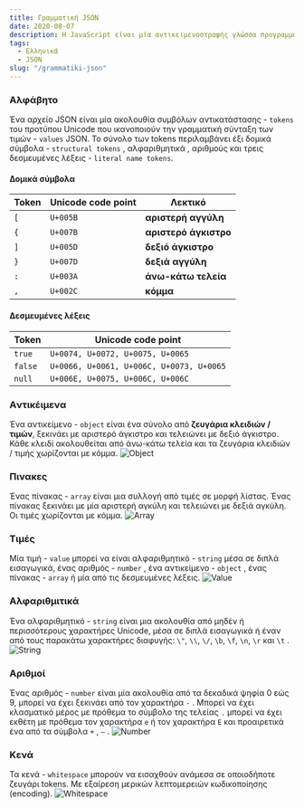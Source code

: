 ```yaml
---
title: Γραμματική JSON
date: 2020-08-07
description: Η JavaScript είναι μία αντικειμενοστραφής γλώσσα προγραμματισμού με κύρια χρήση την εκτέλεση σεναρίων σε ιστοσελίδες.
tags: 
  - Ελληνικά 
  - JSON
slug: "/grammatiki-json"
---
```


### Αλφάβητο 

Ένα αρχείο JSON είναι μία ακολουθία συμβόλων αντικατάστασης - `tokens`  του προτύπου 
Unicode που ικανοποιούν την γραμματική σύνταξη των τιμών - `values` JSON. Το σύνολο των 
tokens περιλαμβάνει έξι δομικά σύμβολα - `structural tokens` , αλφαριθμητικά , αριθμούς και τρεις 
δεσμευμένες λέξεις - `literal name tokens`.

#### Δομικά σύμβολα
|Token | Unicode code point | Λεκτικό|
|--- | --- | ---
|`[` | `U+005B` | **αριστερή αγγύλη**|
|`{` | `U+007B` | **αριστερό άγκιστρο**|
|`]` | `U+005D` | **δεξιό άγκιστρο**|
|`}` | `U+007D` | **δεξιά αγγύλη**|
|`:` | `U+003A` | **άνω-κάτω τελεία**|
|`,` | `U+002C` | **κόμμα**|

#### Δεσμευμένες λέξεις
Token | Unicode code point
---|---
`true` | `U+0074, U+0072, U+0075, U+0065`
`false` | `U+0066, U+0061, U+006C, U+0073, U+0065`
`null` | `U+006E, U+0075, U+006C, U+006C`

### Aντικέιμενα 

Ένα αντικείμενο - `object` είναι ένα σύνολο από **ζευγάρια κλειδιών / τιμών**, ξεκινάει με 
αριστερό άγκιστρο και τελειώνει με δεξιό άγκιστρο. Κάθε κλειδί ακολουθείται από άνω-κάτω 
τελεία και τα ζευγάρια κλειδιών / τιμής χωρίζονται με κόμμα. 
![Object](./object.png)

### Πινακες 

Ένας πίνακας - `array` είναι μια συλλογή από τιμές σε μορφή λίστας. Ένας πίνακας ξεκινάει με 
μία αριστερή αγκύλη και τελειώνει με δεξιά αγκύλη. Οι τιμές χωρίζονται με κόμμα. 
![Array](./array.png)

### Τιμές 

Μία τιμή - `value` μπορεί να είναι αλφαριθμητικό - `string` μέσα σε διπλά εισαγωγικά, ένας 
αριθμός - `number` , ένα αντικείμενο - `object` , ένας πίνακας - `array` ή μία από τις δεσμευμένες 
λέξεις. 
![Value](./value.png)


### Αλφαριθμιτικά 

Ένα αλφαριθμητικό - `string` είναι μια ακολουθία από μηδέν ή περισσότερους χαρακτήρες Unicode, 
μέσα σε διπλά εισαγωγικά ή έναν από τους παρακάτω χαρακτήρες διαφυγής: `\"`, `\\`, `\/`, `\b`, `\f`, `\n`, `\r` και `\t` . 
![String](./string.png)

### Αριθμοί 
Ένας αριθμός - `number` είναι μία ακολουθία από τα δεκαδικά ψηφία 0 εώς 9, μπορεί να έχει 
ξεκινάει από τον χαρακτήρα `-` . Μπορεί να έχει κλασματικό μέρος με πρόθεμα το σύμβολο της 
τελείας `.` μπορεί να έχει εκθέτη με πρόθεμα τον χαρακτήρα `e` ή τον χαρακτήρα `E` και προαιρετικά 
ένα από τα σύμβολα `+` , `–` . 
![Number](./number.png)

### Κενά
Τα κενά - `whitespace` μπορούν να εισαχθούν ανάμεσα σε οποιοδήποτε ζευγάρι tokens. Με εξαίρεση μερικών λεπτομερειών κωδικοποίησης (encoding).
![Whitespace](./whitespace.png)
